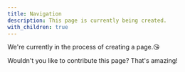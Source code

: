 ```yaml
---
title: Navigation
description: This page is currently being created.
with_children: true
---
```


We're currently in the process of creating a page.😘

Wouldn't you like to contribute this page? That's amazing!
